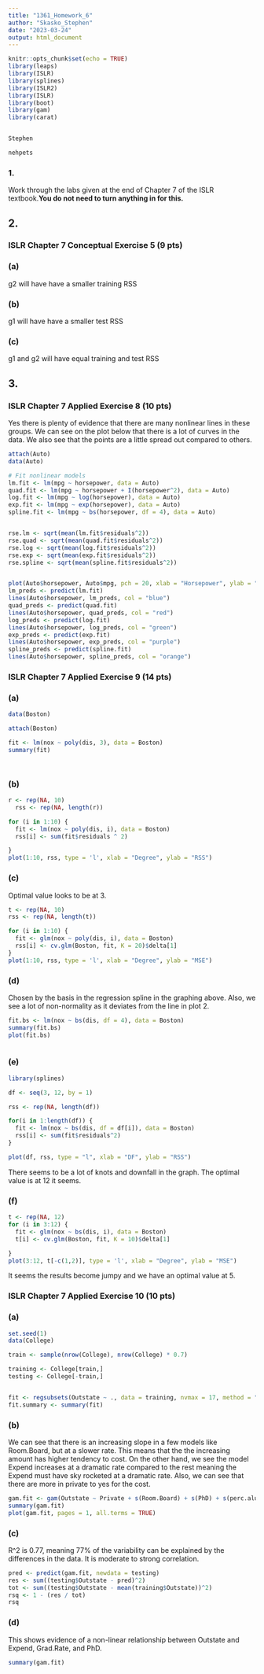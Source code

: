```yaml
---
title: "1361_Homework_6"
author: "Skasko_Stephen"
date: "2023-03-24"
output: html_document
---
```


```r
knitr::opts_chunk$set(echo = TRUE)
library(leaps)
library(ISLR)
library(splines)
library(ISLR2)
library(ISLR)
library(boot)
library(gam)
library(carat)


Stephen

nehpets
```

### 1. 

Work through the labs given at the end of Chapter 7 of the ISLR textbook.**You do not need to turn anything in for this.**

## 2. 
### ISLR Chapter 7 Conceptual Exercise 5 (9 pts)

### (a)

g2 will have have a smaller training RSS 

### (b)

g1 will have have a smaller test RSS 

### (c)

g1 and g2 will have equal training and test RSS

## 3.

### ISLR Chapter 7 Applied Exercise 8 (10 pts)
Yes there is plenty of evidence that there are many nonlinear lines in these groups. We can see on the plot below that there is a lot of curves in the data. We also see that the points are a little spread out compared to others. 
```r

attach(Auto)
data(Auto)

# Fit nonlinear models
lm.fit <- lm(mpg ~ horsepower, data = Auto)
quad.fit <- lm(mpg ~ horsepower + I(horsepower^2), data = Auto)
log.fit <- lm(mpg ~ log(horsepower), data = Auto)
exp.fit <- lm(mpg ~ exp(horsepower), data = Auto)
spline.fit <- lm(mpg ~ bs(horsepower, df = 4), data = Auto)


rse.lm <- sqrt(mean(lm.fit$residuals^2))
rse.quad <- sqrt(mean(quad.fit$residuals^2))
rse.log <- sqrt(mean(log.fit$residuals^2))
rse.exp <- sqrt(mean(exp.fit$residuals^2))
rse.spline <- sqrt(mean(spline.fit$residuals^2))


plot(Auto$horsepower, Auto$mpg, pch = 20, xlab = "Horsepower", ylab = "MPG")
lm_preds <- predict(lm.fit)
lines(Auto$horsepower, lm_preds, col = "blue")
quad_preds <- predict(quad.fit)
lines(Auto$horsepower, quad_preds, col = "red")
log_preds <- predict(log.fit)
lines(Auto$horsepower, log_preds, col = "green")
exp_preds <- predict(exp.fit)
lines(Auto$horsepower, exp_preds, col = "purple")
spline_preds <- predict(spline.fit)
lines(Auto$horsepower, spline_preds, col = "orange")

```



### ISLR Chapter 7 Applied Exercise 9 (14 pts)


### (a)

```r
data(Boston)

attach(Boston)

fit <- lm(nox ~ poly(dis, 3), data = Boston)
summary(fit)




```


### (b)
```r
r <- rep(NA, 10)
  rss <- rep(NA, length(r))

for (i in 1:10) {
  fit <- lm(nox ~ poly(dis, i), data = Boston)
  rss[i] <- sum(fit$residuals ^ 2)

}
plot(1:10, rss, type = 'l', xlab = "Degree", ylab = "RSS")


```


### (c)
Optimal value looks to be at 3.
```r
t <- rep(NA, 10)
rss <- rep(NA, length(t))

for (i in 1:10) {
  fit <- glm(nox ~ poly(dis, i), data = Boston)
  rss[i] <- cv.glm(Boston, fit, K = 20)$delta[1]
}
plot(1:10, rss, type = 'l', xlab = "Degree", ylab = "MSE")
```


### (d)
Chosen by the basis in the regression spline in the graphing above. Also, we see a lot of non-normality as it deviates from the line in plot 2.
```r
fit.bs <- lm(nox ~ bs(dis, df = 4), data = Boston)
summary(fit.bs)
plot(fit.bs)



```


### (e)
```r
library(splines)

df <- seq(3, 12, by = 1)

rss <- rep(NA, length(df))

for(i in 1:length(df)) {
  fit <- lm(nox ~ bs(dis, df = df[i]), data = Boston)
  rss[i] <- sum(fit$residuals^2)
}

plot(df, rss, type = "l", xlab = "DF", ylab = "RSS")
```
There seems to be a lot of knots and downfall in the graph. The optimal value is at 12 it seems.

### (f)
```r


t <- rep(NA, 12)
for (i in 3:12) {
  fit <- glm(nox ~ bs(dis, i), data = Boston)
  t[i] <- cv.glm(Boston, fit, K = 10)$delta[1]

}
plot(3:12, t[-c(1,2)], type = 'l', xlab = "Degree", ylab = "MSE")

```
It seems the results become jumpy and we have an optimal value at 5.

### ISLR Chapter 7 Applied Exercise 10 (10 pts)


### (a)
```r

set.seed(1)
data(College)

train <- sample(nrow(College), nrow(College) * 0.7)

training <- College[train,]
testing <- College[-train,]


fit <- regsubsets(Outstate ~ ., data = training, nvmax = 17, method = "forward")
fit.summary <- summary(fit)

```


### (b)
We can see that there is an increasing slope in a few models like Room.Board, but at a slower rate. This means that the the increasing amount has higher tendency to cost. On the other hand, we see the model Expend increases at a dramatic rate compared to the rest meaning the Expend must have sky rocketed at a dramatic rate. Also, we can see that there are more in private to yes for the cost. 
```r
gam.fit <- gam(Outstate ~ Private + s(Room.Board) + s(PhD) + s(perc.alumni) + s(Expend) + s(Grad.Rate), data = training)
summary(gam.fit)
plot(gam.fit, pages = 1, all.terms = TRUE)

```


### (c)
R^2 is 0.77, meaning 77% of the variability can be explained by the differences in the data. It is moderate to strong correlation.
```r
pred <- predict(gam.fit, newdata = testing)
res <- sum((testing$Outstate - pred)^2)
tot <- sum((testing$Outstate - mean(training$Outstate))^2)
rsq <- 1 - (res / tot)
rsq
```


### (d)
This shows evidence of a non-linear relationship between Outstate and Expend, Grad.Rate, and PhD. 
```r
summary(gam.fit)
```
